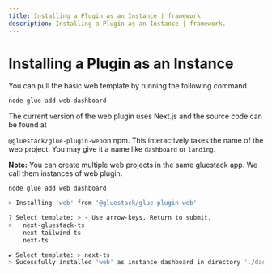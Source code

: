 ```yaml
---
title: Installing a Plugin as an Instance | framework
description: Installing a Plugin as an Instance | framework.
---
```



<Meta title="Getting started/Installing a Plugin as an Instance" />

# Installing a Plugin as an Instance

You can pull the basic web template by running the following command.

```bash
node glue add web dashboard  
```

The current version of the web plugin uses Next.js and the source code can be found at

`@gluestack/glue-plugin-web`on npm. This interactively takes the name of the web project. You may give it a name like `dashboard` or `landing`.

**Note:** You can create multiple web projects in the same gluestack app. We call them instances of web plugin.

```bash
node glue add web dashboard

> Installing 'web' from '@gluestack/glue-plugin-web'

? Select template: > - Use arrow-keys. Return to submit.
>   next-gluestack-ts
    next-tailwind-ts
    next-ts

✔ Select template: > next-ts
> Sucessfully installed 'web' as instance dashboard in directory './dashboard'
```